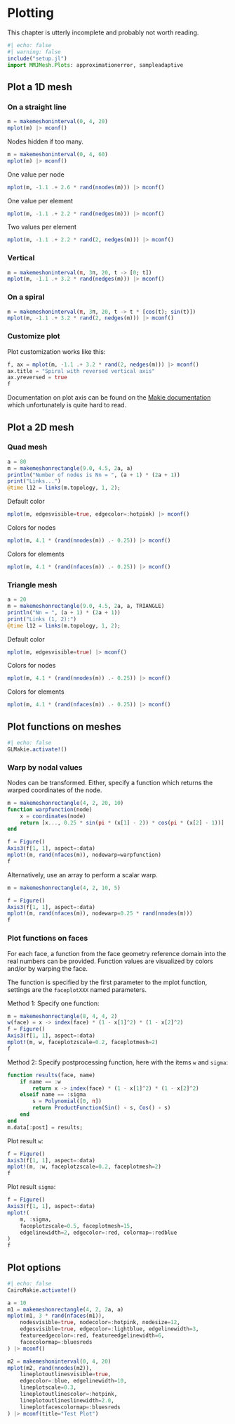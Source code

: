 # Plotting

This chapter is utterly incomplete and probably not worth reading.

```julia
#| echo: false
#| warning: false
include("setup.jl")
import MMJMesh.Plots: approximationerror, sampleadaptive
```

## Plot a 1D mesh

### On a straight line

```julia
m = makemeshoninterval(0, 4, 20)
mplot(m) |> mconf()
```

Nodes hidden if too many.

```julia
m = makemeshoninterval(0, 4, 60)
mplot(m) |> mconf()
```

One value per node

```julia
mplot(m, -1.1 .+ 2.6 * rand(nnodes(m))) |> mconf()
```

One value per element

```julia
mplot(m, -1.1 .+ 2.2 * rand(nedges(m))) |> mconf()
```

Two values per element

```julia
mplot(m, -1.1 .+ 2.2 * rand(2, nedges(m))) |> mconf()
```

### Vertical

```julia
m = makemeshoninterval(π, 3π, 20, t -> [0; t])
mplot(m, -1.1 .+ 3.2 * rand(nedges(m))) |> mconf()
```

### On a spiral

```julia
m = makemeshoninterval(π, 3π, 20, t -> t * [cos(t); sin(t)])
mplot(m, -1.1 .+ 3.2 * rand(2, nedges(m))) |> mconf()
```

### Customize plot

Plot customization works like this:

```julia
f, ax = mplot(m, -1.1 .+ 3.2 * rand(2, nedges(m))) |> mconf()
ax.title = "Spiral with reversed vertical axis"
ax.yreversed = true
f
```

Documentation on plot axis can be found on the [Makie documentation](https://docs.makie.org/stable/reference/blocks/axis) which unfortunately is quite hard to read.

## Plot a 2D mesh

### Quad mesh

```julia
a = 80
m = makemeshonrectangle(9.0, 4.5, 2a, a)
println("Number of nodes is Nn = ", (a + 1) * (2a + 1))
print("Links...")
@time l12 = links(m.topology, 1, 2);
```

Default color

```julia
mplot(m, edgesvisible=true, edgecolor=:hotpink) |> mconf()
```

Colors for nodes

```julia
mplot(m, 4.1 * (rand(nnodes(m)) .- 0.25)) |> mconf()
```

Colors for elements

```julia
mplot(m, 4.1 * (rand(nfaces(m)) .- 0.25)) |> mconf()
```

### Triangle mesh

```julia
a = 20
m = makemeshonrectangle(9.0, 4.5, 2a, a, TRIANGLE)
println("Nn = ", (a + 1) * (2a + 1))
print("Links (1, 2):")
@time l12 = links(m.topology, 1, 2);
```

Default color

```julia
mplot(m, edgesvisible=true) |> mconf()
```

Colors for nodes

```julia
mplot(m, 4.1 * (rand(nnodes(m)) .- 0.25)) |> mconf()
```

Colors for elements

```julia
mplot(m, 4.1 * (rand(nfaces(m)) .- 0.25)) |> mconf()
```

## Plot functions on meshes

```julia
#| echo: false
GLMakie.activate!()
```

### Warp by nodal values

Nodes can be transformed. Either, specify a function which returns the 
warped coordinates of the node.

```julia
m = makemeshonrectangle(4, 2, 20, 10)
function warpfunction(node)
    x = coordinates(node)
    return [x..., 0.25 * sin(pi * (x[1] - 2)) * cos(pi * (x[2] - 1))]
end

f = Figure()
Axis3(f[1, 1], aspect=:data)
mplot!(m, rand(nfaces(m)), nodewarp=warpfunction)
f
```

Alternatively, use an array to perform a scalar warp.

```julia
m = makemeshonrectangle(4, 2, 10, 5)

f = Figure()
Axis3(f[1, 1], aspect=:data)
mplot!(m, rand(nfaces(m)), nodewarp=0.25 * rand(nnodes(m)))
f
```

### Plot functions on faces

For each face, a function from the face geometry reference domain into the real numbers can be provided. Function values are visualized by colors and/or by warping the face. 

The function is specified by the first parameter to the mplot function, settings are the `faceplotXXX` named parameters.

Method 1: Specify one function:

```julia
m = makemeshonrectangle(8, 4, 4, 2)
w(face) = x -> index(face) * (1 - x[1]^2) * (1 - x[2]^2)
f = Figure()
Axis3(f[1, 1], aspect=:data)
mplot!(m, w, faceplotzscale=0.2, faceplotmesh=2)
f
```

Method 2: Specify postprocessing function, here with the items `w` and `sigma`:

```julia
function results(face, name)
    if name == :w
        return x -> index(face) * (1 - x[1]^2) * (1 - x[2]^2)
    elseif name == :sigma
        s = Polynomial([0, π])
        return ProductFunction(Sin() ∘ s, Cos() ∘ s)
    end
end
m.data[:post] = results;
```

Plot result `w`:

```julia
f = Figure()
Axis3(f[1, 1], aspect=:data)
mplot!(m, :w, faceplotzscale=0.2, faceplotmesh=2)
f
```

Plot result `sigma`:

```julia
f = Figure()
Axis3(f[1, 1], aspect=:data)
mplot!(
    m, :sigma,
    faceplotzscale=0.5, faceplotmesh=15, 
    edgelinewidth=2, edgecolor=:red, colormap=:redblue
)
f
```


## Plot options

```julia
#| echo: false
CairoMakie.activate!()
```

```julia
a = 10
m1 = makemeshonrectangle(4, 2, 2a, a)
mplot(m1, 3 * rand(nfaces(m1)),
    nodesvisible=true, nodecolor=:hotpink, nodesize=12,
    edgesvisible=true, edgecolor=:lightblue, edgelinewidth=3,
    featureedgecolor=:red, featureedgelinewidth=6,
    facecolormap=:bluesreds
) |> mconf()
```

```julia
m2 = makemeshoninterval(0, 4, 20)
mplot(m2, rand(nnodes(m2)),
    lineplotoutlinesvisible=true,
    edgecolor=:blue, edgelinewidth=10,
    lineplotscale=0.3,
    lineplotoutlinescolor=:hotpink,
    lineplotoutlineslinewidth=2.0,
    lineplotfacescolormap=:bluesreds
) |> mconf(title="Test Plot")
```
